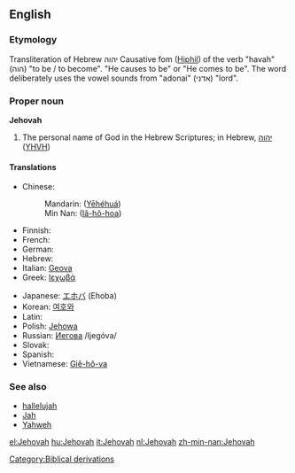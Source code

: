 ==English==

===Etymology===
Transliteration of Hebrew יהוה Causative fom ([[Hiphil]]) of the verb "havah" (הוה) "to be / to become". "He causes to be" or "He comes to be".  The word deliberately uses the vowel sounds from "adonai" (אדני) "lord".

===Proper noun===
'''Jehovah'''

# {{context|religion}}The personal name of God in the Hebrew Scriptures; in Hebrew, [[יהוה]] ([[YHVH]])

====Translations====
{{top}}
* Chinese:
*: Mandarin: {{zh-ts|耶和華|耶和华}} ([[Yēhéhuá]])
*: Min Nan: {{zh-ts|耶和華|耶和华}} ([[Iâ-hô-hoa]])
* Finnish: {{t-|fi|Jehova}}
* French: {{t+|fr|Jéhovah}}
* German: {{t+|de|Jehova}}
* Hebrew: {{t+|he|יהוה|sc=Hebr}}
* Italian: [[Geova]]
* Greek: [[Ιεχωβά]]
{{mid}}
* Japanese: [[エホバ]] (Ehoba)
* Korean: [[여호와]]
* Latin: {{t-|la|Iehova}}
* Polish: [[Jehowa]] {{m}}
* Russian: [[Иегова]] /Ijegóva/ {{m}}
* Slovak: {{t-|sk|Jehova|m}}
* Spanish: {{t-|es|Jehová|m}}
* Vietnamese: [[Giê-hô-va]]
{{bottom}}

===See also===
* [[hallelujah]]
* [[Jah]]
* [[Yahweh]]

[[Category:Biblical derivations]]

[[el:Jehovah]]
[[hu:Jehovah]]
[[it:Jehovah]]
[[nl:Jehovah]]
[[zh-min-nan:Jehovah]]